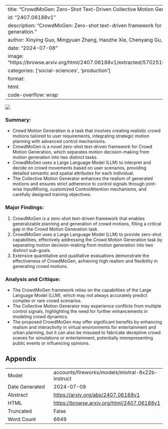 
---
title: "CrowdMoGen: Zero-Shot Text-Driven Collective Motion Generation"
id: "2407.06188v1"
description: "CrowdMoGen: Zero-shot text-driven framework for realistic crowd motion generation."
author: Xinying Guo, Mingyuan Zhang, Haozhe Xie, Chenyang Gu, Ziwei Liu
date: "2024-07-08"
image: "https://browse.arxiv.org/html/2407.06188v1/extracted/5702510/images/methodfig1.png"
categories: ['social-sciences', 'production']
format:
  html:
    code-overflow: wrap
---

![](https://browse.arxiv.org/html/2407.06188v1/extracted/5702510/images/methodfig1.png)

### Summary:

- Crowd Motion Generation is a task that involves creating realistic crowd motions tailored to user requirements, integrating strategic motion planning with advanced control mechanisms.
- CrowdMoGen is a novel zero-shot text-driven framework for Crowd Motion Generation, which separates motion decision-making from motion generation into two distinct tasks.
- CrowdMoGen uses a Large Language Model (LLM) to interpret and decide on crowd movements based on user scenarios, providing detailed semantic and spatial attributes for each individual.
- The Collective Motion Generator enhances the realism of generated motions and ensures strict adherence to control signals through joint-wise InputMixing, customized ControlAttention mechanisms, and carefully designed training objectives.

### Major Findings:

1. CrowdMoGen is a zero-shot text-driven framework that enables generalizable planning and generation of crowd motions, filling a critical gap in the Crowd Motion Generation task.
2. CrowdMoGen uses a Large Language Model (LLM) to provide zero-shot capabilities, effectively addressing the Crowd Motion Generation task by separating motion decision-making from motion generation into two distinct sub-goals.
3. Extensive quantitative and qualitative evaluations demonstrate the effectiveness of CrowdMoGen, achieving high realism and flexibility in generating crowd motions.

### Analysis and Critique:

- The CrowdMoGen framework relies on the capabilities of the Large Language Model (LLM), which may not always accurately predict complex or rare crowd scenarios.
- The Collective Motion Generator may experience conflicts from multiple control signals, highlighting the need for further enhancements in modeling crowd dynamics.
- The proposed CrowdMoGen may offer significant benefits by enhancing realism and interactivity in virtual environments for entertainment and urban planning, but it can also be misused to fabricate deceptive crowd scenes for simulations or entertainment, potentially misrepresenting public events or influencing opinions.

## Appendix

|          |          |
|----------|----------|
| Model     | accounts/fireworks/models/mixtral-8x22b-instruct       |
| Date Generated     | 2024-07-09       |
| Abstract | [https://arxiv.org/abs/2407.06188v1](https://arxiv.org/abs/2407.06188v1)        |
| HTML     | [https://browse.arxiv.org/html/2407.06188v1](https://browse.arxiv.org/html/2407.06188v1)       |
| Truncated       | False       |
| Word Count       | 6649       |